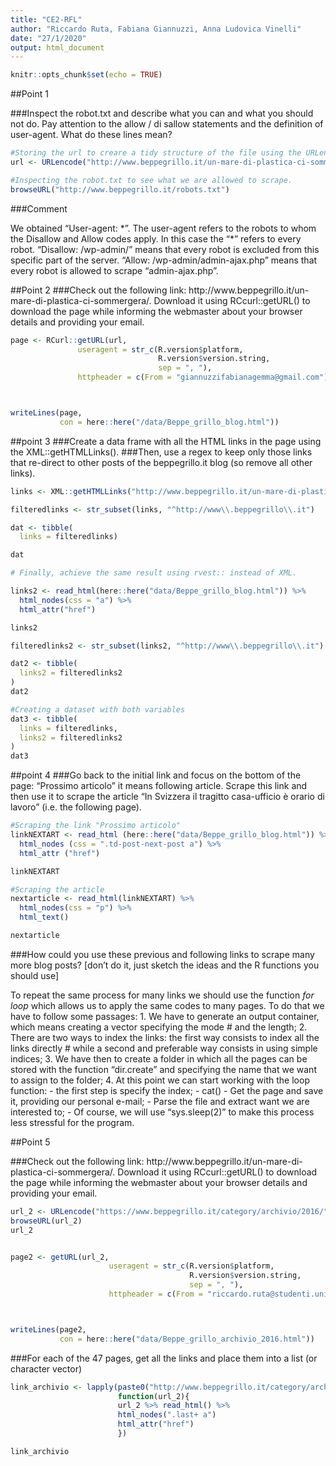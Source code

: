 ```yaml
---
title: "CE2-RFL"
author: "Riccardo Ruta, Fabiana Giannuzzi, Anna Ludovica Vinelli"
date: "27/1/2020"
output: html_document
---
```


```r
knitr::opts_chunk$set(echo = TRUE)
```

##Point 1

###Inspect the robot.txt and describe what you can and what you should not do. Pay attention to the allow / di sallow statements and the definition of user-agent. What do these lines mean?
```r
#Storing the url to creare a tidy structure of the file using the URLencode() to avoid potential problems with formatting the URL
url <- URLencode("http://www.beppegrillo.it/un-mare-di-plastica-ci-sommergera/")

#Inspecting the robot.txt to see what we are allowed to scrape. 
browseURL("http://www.beppegrillo.it/robots.txt")
```

###Comment

We obtained "User-agent: \*". The user-agent refers to the robots to whom the Disallow and Allow codes apply. In this case the "*" refers to every robot.
"Disallow: /wp-admin/" means that every robot is excluded from this specific part of the server.
"Allow: /wp-admin/admin-ajax.php" means that every robot is allowed to scrape "admin-ajax.php".

##Point 2
###Check out the following link: http://www.beppegrillo.it/un-mare-di-plastica-ci-sommergera/. Download it using RCcurl::getURL() to download the page while informing the webmaster about your browser details and providing your email.

```r
page <- RCurl::getURL(url, 
               useragent = str_c(R.version$platform,
                                 R.version$version.string,
                                 sep = ", "),
               httpheader = c(From = "giannuzzifabianagemma@gmail.com"))



writeLines(page, 
           con = here::here("/data/Beppe_grillo_blog.html"))

```

##point 3
###Create a data frame with all the HTML links in the page using the XML::getHTMLLinks().
###Then, use a regex to keep only those links that re-direct to other posts of the beppegrillo.it blog (so remove all other links).

```r
links <- XML::getHTMLLinks("http://www.beppegrillo.it/un-mare-di-plastica-ci-sommergera/")

filteredlinks <- str_subset(links, "^http://www\\.beppegrillo\\.it")

dat <- tibble(
  links = filteredlinks)

dat

# Finally, achieve the same result using rvest:: instead of XML.

links2 <- read_html(here::here("data/Beppe_grillo_blog.html")) %>% 
  html_nodes(css = "a") %>% 
  html_attr("href")

links2

filteredlinks2 <- str_subset(links2, "^http://www\\.beppegrillo\\.it")

dat2 <- tibble(
  links2 = filteredlinks2
)
dat2

#Creating a dataset with both variables 
dat3 <- tibble(
  links = filteredlinks,
  links2 = filteredlinks2
)
dat3

```

##point 4
###Go back to the initial link and focus on the bottom of the page: "Prossimo articolo" it means following article. Scrape this link and then use it to scrape the article "In Svizzera il tragitto casa-ufficio è orario di lavoro” (i.e. the following page). 

```r
#Scraping the link "Prossimo articolo" 
linkNEXTART <- read_html (here::here("data/Beppe_grillo_blog.html")) %>% 
  html_nodes (css = ".td-post-next-post a") %>% 
  html_attr ("href")

linkNEXTART

#Scraping the article 
nextarticle <- read_html(linkNEXTART) %>% 
  html_nodes(css = "p") %>% 
  html_text()

nextarticle
```

###How could you use these previous and following links to scrape many more blog posts? [don’t do it, just sketch the ideas and the R functions you should use] 

To repeat the same process for many links we should use the function *for loop* which allows us
 to apply the same codes to many pages. To do that we have to follow some passages:
 1. We have to generate an output container, which means creating a vector specifying the mode  # and the length;
 2. There are two ways to index the links: the first way consists to index all the links directly # while a second and preferable way consists in using simple indices;
 3. We have then to create a folder in which all the pages can be stored with the function "dir.create" and specifying the name that we want to assign to the folder;
 4. At this point we can start working with the loop function:
     - the first step is specify the index;
     - cat()
     - Get the page and save it, providing our personal e-mail;
     - Parse the file and extract want we are interested to; 
     - Of course, we will use "sys.sleep(2)" to make this process less stressful for the program.

##Point 5

###Check out the following link: http://www.beppegrillo.it/un-mare-di-plastica-ci-sommergera/. Download it using RCcurl::getURL() to download the page while informing the webmaster about your browser details and providing your email.

```r
url_2 <- URLencode("https://www.beppegrillo.it/category/archivio/2016/")
browseURL(url_2)
url_2


page2 <- getURL(url_2, 
                      useragent = str_c(R.version$platform,
                                        R.version$version.string,
                                        sep = ", "),
                      httpheader = c(From = "riccardo.ruta@studenti.unimi.it")) 



writeLines(page2, 
           con = here::here("data/Beppe_grillo_archivio_2016.html"))

```

###For each of the 47 pages, get all the links and place them into a list (or character vector)
```r
link_archivio <- lapply(paste0("http://www.beppegrillo.it/category/archivio/2016/page", 1:47),
                        function(url_2){
                        url_2 %>% read_html() %>%
                        html_nodes(".last+ a")
                        html_attr("href")
                        })

link_archivio
```

